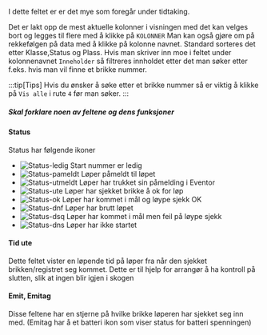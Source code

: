I dette feltet er er det mye som foregår under tidtaking.

Det er lakt opp de mest aktuelle kolonner i visningen med det kan velges bort og legges til flere med å klikke på `KOLONNER`
Man kan også gjøre om på rekkefølgen på data med å klikke på kolonne navnet. Standard sorteres det etter Klasse,Status og Plass.
Hvis man skriver inn moe i feltet under kolonnenavnet `Inneholder` så filtreres innholdet etter det man søker etter
f.eks. hvis man vil finne et brikke nummer.

:::tip[Tips]
Hvis du ønsker å søke etter et brikke nummer så er viktig å klikke på `Vis alle` i rute `4` før man søker.
:::

##### Skal forklare noen av feltene og dens funksjoner

#### Status
Status har følgende ikoner

- ![Status-ledig](/img/status_ledig.png) Start nummer er ledig
- ![Status-pameldt](/img/status_pameldt.png) Løper påmeldt til løpet
- ![Status-utmeldt](/img/status_utmeldt.png) Løper har trukket sin påmelding i Eventor
- ![Status-ute](/img/status_ute.png) Løper har sjekket brikke å ok for løp
- ![Status-ok](/img/status_ok.png) Løper har kommet i mål og løype sjekk OK
- ![Status-dnf](/img/status_dnf.png) Løper har brutt løpet
- ![Status-dsq](/img/status_dsq.png) Løper har kommet i mål men feil på løype sjekk
- ![Status-dns](/img/status_dns.png) Løper har ikke startet

#### Tid ute

Dette feltet vister en løpende tid på løper fra når den sjekket brikken/registret seg kommet.
Dette er til hjelp for arrangør å ha kontroll på slutten, slik at ingen blir igjen i skogen

#### Emit, Emitag

Disse feltene har en stjerne på hvilke brikke løperen har sjekket seg inn med.
(Emitag har å et batteri ikon som viser status for batteri spenningen)

